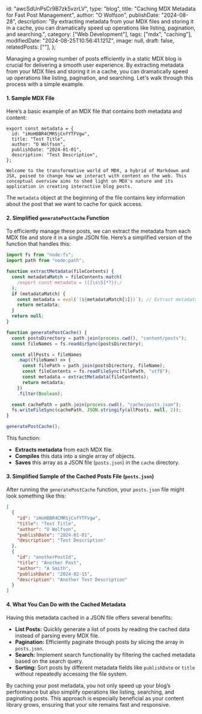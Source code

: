   id: "awcSdUnPsCr9B7zk5vzrLV",
  type: "blog",
  title: "Caching MDX Metadata for Fast Post Management",
  author: "O Wolfson",
  publishDate: "2024-08-28",
  description:
    "By extracting metadata from your MDX files and storing it in a cache, you can dramatically speed up operations like listing, pagination, and searching.",
  category: ["Web Development"],
  tags: ["mdx", "caching"],
  modifiedDate: "2024-08-25T10:56:41.121Z",
  image: null,
  draft: false,
  relatedPosts: [""],
};

Managing a growing number of posts efficiently in a static MDX blog is crucial for delivering a smooth user experience. By extracting metadata from your MDX files and storing it in a cache, you can dramatically speed up operations like listing, pagination, and searching. Let's walk through this process with a simple example.

#### **1. Sample MDX File**

Here’s a basic example of an MDX file that contains both metadata and content:

```mdx
export const metadata = {
  id: "iHoHBBR4CMRSjCnfYTFVgw",
  title: "Test Title",
  author: "O Wolfson",
  publishDate: "2024-01-01",
  description: "Test Description",
};

Welcome to the transformative world of MDX, a hybrid of Markdown and JSX, poised to change how we interact with content on the web. This conceptual overview aims to shed light on MDX's nature and its application in creating interactive blog posts.
```

The `metadata` object at the beginning of the file contains key information about the post that we want to cache for quick access.

#### **2. Simplified `generatePostCache` Function**

To efficiently manage these posts, we can extract the metadata from each MDX file and store it in a single JSON file. Here’s a simplified version of the function that handles this:

```javascript
import fs from "node:fs";
import path from "node:path";

function extractMetadata(fileContents) {
  const metadataMatch = fileContents.match(
    /export const metadata = ({[\s\S]*?});/
  );
  if (metadataMatch) {
    const metadata = eval(`(${metadataMatch[1]})`); // Extract metadata
    return metadata;
  }
  return null;
}

function generatePostCache() {
  const postsDirectory = path.join(process.cwd(), "content/posts");
  const fileNames = fs.readdirSync(postsDirectory);

  const allPosts = fileNames
    .map((fileName) => {
      const filePath = path.join(postsDirectory, fileName);
      const fileContents = fs.readFileSync(filePath, "utf8");
      const metadata = extractMetadata(fileContents);
      return metadata;
    })
    .filter(Boolean);

  const cachePath = path.join(process.cwd(), "cache/posts.json");
  fs.writeFileSync(cachePath, JSON.stringify(allPosts, null, 2));
}

generatePostCache();
```

This function:

- **Extracts metadata** from each MDX file.
- **Compiles** this data into a single array of objects.
- **Saves** this array as a JSON file (`posts.json`) in the `cache` directory.

#### **3. Simplified Sample of the Cached Posts File (`posts.json`)**

After running the `generatePostCache` function, your `posts.json` file might look something like this:

```json
[
  {
    "id": "iHoHBBR4CMRSjCnfYTFVgw",
    "title": "Test Title",
    "author": "O Wolfson",
    "publishDate": "2024-01-01",
    "description": "Test Description"
  },
  {
    "id": "anotherPostId",
    "title": "Another Post",
    "author": "A Smith",
    "publishDate": "2024-02-15",
    "description": "Another Test Description"
  }
]
```

#### **4. What You Can Do with the Cached Metadata**

Having this metadata cached in a JSON file offers several benefits:

- **List Posts:** Quickly generate a list of posts by reading the cached data instead of parsing every MDX file.
- **Pagination:** Efficiently paginate through posts by slicing the array in `posts.json`.
- **Search:** Implement search functionality by filtering the cached metadata based on the search query.
- **Sorting:** Sort posts by different metadata fields like `publishDate` or `title` without repeatedly accessing the file system.

By caching your post metadata, you not only speed up your blog’s performance but also simplify operations like listing, searching, and paginating posts. This approach is especially beneficial as your content library grows, ensuring that your site remains fast and responsive.
